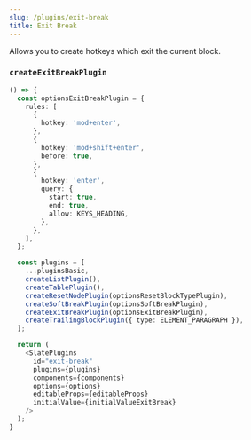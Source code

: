 ```yaml
---
slug: /plugins/exit-break
title: Exit Break
---
```


Allows you to create hotkeys which exit the current block.

### `createExitBreakPlugin`

```ts live
() => {
  const optionsExitBreakPlugin = {
    rules: [
      {
        hotkey: 'mod+enter',
      },
      {
        hotkey: 'mod+shift+enter',
        before: true,
      },
      {
        hotkey: 'enter',
        query: {
          start: true,
          end: true,
          allow: KEYS_HEADING,
        },
      },
    ],
  };

  const plugins = [
    ...pluginsBasic,
    createListPlugin(),
    createTablePlugin(),
    createResetNodePlugin(optionsResetBlockTypePlugin),
    createSoftBreakPlugin(optionsSoftBreakPlugin),
    createExitBreakPlugin(optionsExitBreakPlugin),
    createTrailingBlockPlugin({ type: ELEMENT_PARAGRAPH }),
  ];

  return (
    <SlatePlugins
      id="exit-break"
      plugins={plugins}
      components={components}
      options={options}
      editableProps={editableProps}
      initialValue={initialValueExitBreak}
    />
  );
}
```
